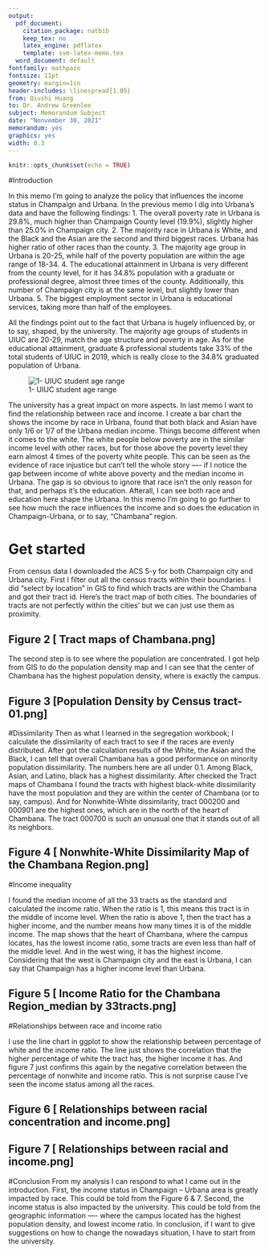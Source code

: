 ```yaml
---
output:
  pdf_document:
    citation_package: natbib
    keep_tex: no
    latex_engine: pdflatex
    template: svm-latex-memo.tex
  word_document: default
fontfamily: mathpazo
fontsize: 11pt
geometry: margin=1in
header-includes: \linespread{1.05}
from: Qiushi Huang
to: Dr. Andrew Greenlee
subject: Memorandum Subject
date: "Nonvember 30, 2021"
memorandum: yes
graphics: yes
width: 0.3
---
```


```r
knitr::opts_chunk$set(echo = TRUE)
```

#Introduction

In this memo I’m going to analyze the policy that influences the income status in Champaign and Urbana. In the previous memo I dig into Urbana’s data and have the following findings:
1.	The overall poverty rate in Urbana is 29.8%, much higher than Champaign County level (19.9%), slightly higher than 25.0% in Champaign city. 
2.	The majority race in Urbana is White, and the Black and the Asian are the second and third biggest races. Urbana has higher ratio of other races than the county.
3.	The majority age group in Urbana is 20-25, while half of the poverty population are within the age range of 18-34. 
4.	The educational attainment in Urbana is very different from the county level, for it has 34.8% population with a graduate or professional degree, almost three times of the county.  Additionally, this number of Champaign city is at the same level, but slightly lower than Urbana. 
5.	The biggest employment sector in Urbana is educational services, taking more than half of the employees. 

All the findings point out to the fact that Urbana is hugely influenced by, or to say, shaped, by the university. The majority age groups of students in UIUC are 20-29, match the age structure and poverty in age.  As for the educational attainment, graduate & professional students take 33% of the total students of UIUC in 2019, which is really close to the 34.8% graduated population of Urbana.

![1- UIUC student age range](images/UIUC student age range.png)

The university has a great impact on more aspects. In last memo I want to find the relationship between race and income. I create a bar chart the shows the income by race in Urbana, found that both black and Asian have only 1/6 or 1/7 of the Urbana median income. Things become different when it comes to the white. The white people below poverty are in the similar income level with other races, but for those above the poverty level they earn almost 4 times of the poverty white people. This can be seen as the evidence of race injustice but can’t tell the whole story ---- if I notice the gap between income of white above poverty and the median income in Urbana. The gap is so obvious to ignore that race isn’t the only reason for that, and perhaps it’s the education. 
Afterall, I can see both race and education here shape the Urbana. In this memo I’m going to go further to see how much the race influences the income and so does the education in Champaign-Urbana, or to say, “Chambana” region. 

# Get started 
From census data I downloaded the ACS 5-y for both Champaign city and Urbana city. First I filter out all the census tracts within their boundaries. I did “select by location” in GIS to find which tracts are within the Chambana and got their tract id. Here’s the tract map of both cities. The boundaries of tracts are not perfectly within the cities’ but we can just use them as proximity. 

## Figure 2 [ Tract maps of Chambana.png]

The second step is to see where the population are concentrated. I got help from GIS to do the population density map and I can see that the center of Chambana has the highest population density, where is exactly the campus. 

## Figure 3 [Population Density by Census tract-01.png]

#Dissimilarity 
Then as what I learned in the segregation workbook; I calculate the dissimilarity of each tract to see if the races are evenly distributed. After got the calculation results of the White, the Asian and the Black, I can tell that overall Chambana has a good performance on minority population dissimilarity. The numbers here are all under 0.1. Among Black, Asian, and Latino, black has a highest dissimilarity. After checked the Tract maps of Chambana I found the tracts with highest black-white dissimilarity have the most population and they are within the center of Chambana (or to say, campus). And for Nonwhite-White dissimilarity, tract 000200 and 000901 are the highest ones, which are in the north of the heart of Chambana. The tract 000700 is such an unusual one that it stands out of all its neighbors.

## Figure 4 [ Nonwhite-White Dissimilarity Map of the Chambana Region.png]

#Income inequality

I found the median income of all the 33 tracts as the standard and calculated the income ratio. When the ratio is 1, this means this tract is in the middle of income level. When the ratio is above 1, then the tract has a higher income, and the number means how many times it is of the middle income.  The map shows that the heart of Chambana, where the campus locates, has the lowest income ratio, some tracts are even less than half of the middle level. And in the west wing, it has the highest income. Considering that the west is Champaign city and the east is Urbana, I can say that Champaign has a higher income level than Urbana. 

## Figure 5 [ Income Ratio for the Chambana Region_median by 33tracts.png]

#Relationships between race and income ratio

I use the line chart in ggplot to show the relationship between percentage of white and the income ratio. The line just shows the correlation that the higher percentage of white the tract has, the higher income it has. And figure 7 just confirms this again by the negative correlation between the percentage of  nonwhite and income ratio.
This is not surprise cause I’ve seen the income status among all the races.

## Figure 6 [ Relationships between racial concentration and income.png]
## Figure 7 [ Relationships between racial and income.png]

#Conclusion
From my analysis I can respond to what I came out in the introduction. First, the income status in Champaign – Urbana area is greatly impacted by race. This could be told from the Figure 6 & 7. Second, the income status is also impacted by the university. This could be told from the geographic information ---- where the campus located has the highest population density, and lowest income ratio. In conclusion, if I want to give suggestions on how to change the nowadays situation, I have to start from the university.


